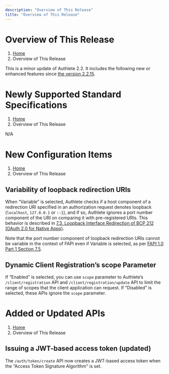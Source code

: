 ```yaml
---
description: "Overview of This Release"
title: "Overview of This Release"
---
```




# Overview of This Release
1. [Home](https://www.authlete.com/)
3. Overview of This Release

This is a minor update of Authlete 2.2. It includes the following new or enhanced features since [the version 2.2.15](../2.2.15).

# Newly Supported Standard Specifications
1. [Home](https://www.authlete.com/)
3. Overview of This Release

N/A

# New Configuration Items
1. [Home](https://www.authlete.com/)
3. Overview of This Release

## Variability of loopback redirection URIs

When “Variable” is selected, Authlete checks if a host component of a redirection URI specified in an authorization request denotes loopback (`localhost`, `127.0.0.1` or `::1`), and if so, Authlete ignores a port number component of the URI on comparing it with pre-registered URIs.
This behavior is described in [7.3. Loopback Interface Redirection of BCP 212 (OAuth 2.0 for Native Apps)](https://www.rfc-editor.org/rfc/rfc8252.html#section-7.3).

Note that the port number component of loopback redirection URIs cannot be variable in the context of FAPI even if Variable is selected, as per [FAPI 1.0 Part 1 Section 7.5](https://openid.net/specs/openid-financial-api-part-1-1_0-final.html#native-apps).

## Dynamic Client Registration’s scope Parameter

If “Enabled” is selected, you can use `scope` parameter to Authlete’s `/client/registration` API and `/client/registration/update` API to limit the range of scopes that the client application can request. If “Disabled” is selected, these APIs ignore the `scope` parameter.

# Added or Updated APIs
1. [Home](https://www.authlete.com/)
3. Overview of This Release

## Issuing a JWT-based access token (updated)

The `/auth/token/create` API now creates a JWT-based access token when the “Access Token Signature Algorithm” is set.
